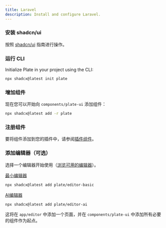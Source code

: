 ```yaml
---
title: Laravel
description: Install and configure Laravel.
---
```


<Steps>

### 安装 shadcn/ui

按照 [shadcn/ui](https://ui.shadcn.com/docs/installation/laravel) 指南进行操作。

### 运行 CLI

Initialize Plate in your project using the CLI:

```bash
npx shadcx@latest init plate
```

### 增加组件

现在您可以开始向 `components/plate-ui` 添加组件：

```bash
npx shadcx@latest add -r plate
```

### 注册组件

要将组件添加到您的插件中，请参阅[插件组件](/docs/plugin-components#register-components)。

### 添加编辑器（可选）

选择一个编辑器开始使用（[浏览可用的编辑器](/editors)）。

[最小编辑器](https://template.platejs.org/editor)
```bash
npx shadcx@latest add plate/editor-basic
```

[AI编辑器](https://playground.platejs.org/editor)
```bash
npx shadcx@latest add plate/editor-ai
```

这将在 `app/editor` 中添加一个页面，并在 `components/plate-ui` 中添加所有必要的组件作为起点。

</Steps>
